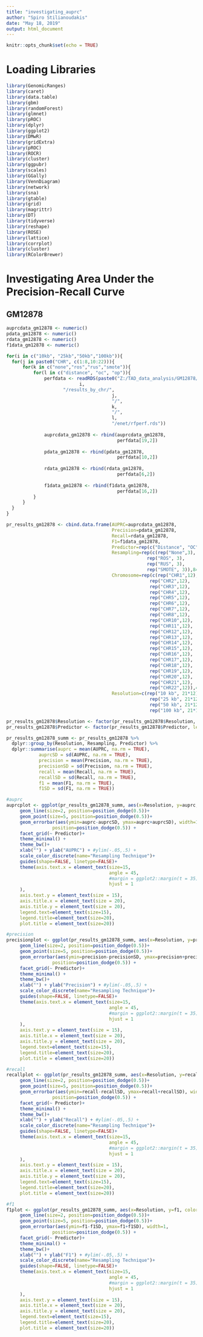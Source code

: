```yaml
---
title: "investigating_auprc"
author: "Spiro Stilianoudakis"
date: "May 18, 2019"
output: html_document
---
```


```r
knitr::opts_chunk$set(echo = TRUE)
```

# Loading Libraries

```r
library(GenomicRanges)
library(caret)
library(data.table)
library(gbm)
library(randomForest)
library(glmnet)
library(pROC)
library(dplyr)
library(ggplot2)
library(DMwR)
library(gridExtra)
library(pROC)
library(ROCR)
library(cluster)
library(ggpubr)
library(scales)
library(GGally)
library(VennDiagram)
library(network)
library(sna)
library(gtable)
library(grid)
library(magrittr) 
library(DT)
library(tidyverse)
library(reshape)
library(ROSE)
library(lattice)
library(corrplot)
library(cluster)
library(RColorBrewer)

```

# Investigating Area Under the Precision-Recall Curve

## GM12878

```r
auprcdata_gm12878 <- numeric()
pdata_gm12878 <- numeric()
rdata_gm12878 <- numeric()
f1data_gm12878 <- numeric()

for(i in c("10kb", "25kb","50kb","100kb")){
  for(j in paste0("CHR", c(1:8,10:22))){
	  for(k in c("none","ros","rus","smote")){
		  for(l in c("distance", "oc", "op")){
			  perfdata <- readRDS(paste0("Z:/TAD_data_analysis/GM12878/",
			               i,
                     "/results_by_chr/",
									   j, 
									   "/",
									   k, 
									   "/", 
									   l, 
									   "/enet/rfperf.rds"))
									   
			  auprcdata_gm12878 <- rbind(auprcdata_gm12878,
			                             perfdata[19,2])
			  
			  pdata_gm12878 <- rbind(pdata_gm12878,
			                             perfdata[10,2])
			  
			  rdata_gm12878 <- rbind(rdata_gm12878,
			                             perfdata[6,2])
			  
			  f1data_gm12878 <- rbind(f1data_gm12878,
			                             perfdata[16,2])
		  }
	  }
  }
}

pr_results_gm12878 <- cbind.data.frame(AUPRC=auprcdata_gm12878,
                                       Precision=pdata_gm12878,
                                       Recall=rdata_gm12878,
                                       F1=f1data_gm12878,
                                       Predictor=rep(c("Distance", "OC", "OP"), 336),
                                       Resampling=rep(c(rep("None",3),
                                                    rep("ROS", 3),
                                                    rep("RUS", 3),
                                                    rep("SMOTE", 3)),84),
                                       Chromosome=rep(c(rep("CHR1",12),
                                                     rep("CHR2",12),
                                                     rep("CHR3",12),
                                                     rep("CHR4",12),
                                                     rep("CHR5",12),
                                                     rep("CHR6",12),
                                                     rep("CHR7",12),
                                                     rep("CHR8",12),
                                                     rep("CHR10",12),
                                                     rep("CHR11",12),
                                                     rep("CHR12",12),
                                                     rep("CHR13",12),
                                                     rep("CHR14",12),
                                                     rep("CHR15",12),
                                                     rep("CHR16",12),
                                                     rep("CHR17",12),
                                                     rep("CHR18",12),
                                                     rep("CHR19",12),
                                                     rep("CHR20",12),
                                                     rep("CHR21",12),
                                                     rep("CHR22",12)),4),
                                       Resolution=c(rep("10 kb", 21*12),
                                                     rep("25 kb", 21*12),
                                                     rep("50 kb", 21*12),
                                                     rep("100 kb", 21*12)))

pr_results_gm12878$Resolution <- factor(pr_results_gm12878$Resolution, levels=c("10 kb", "25 kb", "50 kb", "100 kb"))
pr_results_gm12878$Predictor <- factor(pr_results_gm12878$Predictor, levels=c("OC","OP","Distance"))

pr_results_gm12878_summ <- pr_results_gm12878 %>%
  dplyr::group_by(Resolution, Resampling, Predictor) %>%
  dplyr::summarise(auprc = mean(AUPRC, na.rm = TRUE),
            auprcSD = sd(AUPRC, na.rm = TRUE),
            precision = mean(Precision, na.rm = TRUE),
            precisionSD = sd(Precision, na.rm = TRUE),
            recall = mean(Recall, na.rm = TRUE),
            recallSD = sd(Recall, na.rm = TRUE),
            f1 = mean(F1, na.rm = TRUE),
            f1SD = sd(F1, na.rm = TRUE))

#auprc
auprcplot <- ggplot(pr_results_gm12878_summ, aes(x=Resolution, y=auprc, color=Resampling, group=Resampling)) +
     geom_line(size=2, position=position_dodge(0.5))+
     geom_point(size=5, position=position_dodge(0.5))+
     geom_errorbar(aes(ymin=auprc-auprcSD, ymax=auprc+auprcSD), width=1,
                 position=position_dodge(0.5)) +
     facet_grid(~ Predictor)+
     theme_minimal() +
     theme_bw()+
     xlab("") + ylab("AUPRC") + #ylim(-.05,.5) +
     scale_color_discrete(name="Resampling Technique")+
     guides(shape=FALSE, linetype=FALSE)+
     theme(axis.text.x = element_text(size=15,
                                      angle = 45, 
                                      #margin = ggplot2::margin(t = 35),
                                      hjust = 1
     ),
     axis.text.y = element_text(size = 15),
     axis.title.x = element_text(size = 20),
     axis.title.y = element_text(size = 20),
     legend.text=element_text(size=15),
     legend.title=element_text(size=20),
     plot.title = element_text(size=20))

#precision
precisionplot <- ggplot(pr_results_gm12878_summ, aes(x=Resolution, y=precision, color=Resampling, group=Resampling)) +
     geom_line(size=2, position=position_dodge(0.5))+
     geom_point(size=5, position=position_dodge(0.5))+
     geom_errorbar(aes(ymin=precision-precisionSD, ymax=precision+precisionSD), width=1,
                 position=position_dodge(0.5)) +
     facet_grid(~ Predictor)+
     theme_minimal() +
     theme_bw()+
     xlab("") + ylab("Precision") + #ylim(-.05,.5) +
     scale_color_discrete(name="Resampling Technique")+
     guides(shape=FALSE, linetype=FALSE)+
     theme(axis.text.x = element_text(size=15,
                                      angle = 45, 
                                      #margin = ggplot2::margin(t = 35),
                                      hjust = 1
     ),
     axis.text.y = element_text(size = 15),
     axis.title.x = element_text(size = 20),
     axis.title.y = element_text(size = 20),
     legend.text=element_text(size=15),
     legend.title=element_text(size=20),
     plot.title = element_text(size=20))

#recall
recallplot <- ggplot(pr_results_gm12878_summ, aes(x=Resolution, y=recall, color=Resampling, group=Resampling)) +
     geom_line(size=2, position=position_dodge(0.5))+
     geom_point(size=5, position=position_dodge(0.5))+
     geom_errorbar(aes(ymin=recall-recallSD, ymax=recall+recallSD), width=1,
                 position=position_dodge(0.5)) +
     facet_grid(~ Predictor)+
     theme_minimal() +
     theme_bw()+
     xlab("") + ylab("Recall") + #ylim(-.05,.5) +
     scale_color_discrete(name="Resampling Technique")+
     guides(shape=FALSE, linetype=FALSE)+
     theme(axis.text.x = element_text(size=15,
                                      angle = 45, 
                                      #margin = ggplot2::margin(t = 35),
                                      hjust = 1
     ),
     axis.text.y = element_text(size = 15),
     axis.title.x = element_text(size = 20),
     axis.title.y = element_text(size = 20),
     legend.text=element_text(size=15),
     legend.title=element_text(size=20),
     plot.title = element_text(size=20))

#f1
f1plot <- ggplot(pr_results_gm12878_summ, aes(x=Resolution, y=f1, color=Resampling, group=Resampling)) +
     geom_line(size=2, position=position_dodge(0.5))+
     geom_point(size=5, position=position_dodge(0.5))+
     geom_errorbar(aes(ymin=f1-f1SD, ymax=f1+f1SD), width=1,
                 position=position_dodge(0.5)) +
     facet_grid(~ Predictor)+
     theme_minimal() +
     theme_bw()+
     xlab("") + ylab("F1") + #ylim(-.05,.5) +
     scale_color_discrete(name="Resampling Technique")+
     guides(shape=FALSE, linetype=FALSE)+
     theme(axis.text.x = element_text(size=15,
                                      angle = 45, 
                                      #margin = ggplot2::margin(t = 35),
                                      hjust = 1
     ),
     axis.text.y = element_text(size = 15),
     axis.title.x = element_text(size = 20),
     axis.title.y = element_text(size = 20),
     legend.text=element_text(size=15),
     legend.title=element_text(size=20),
     plot.title = element_text(size=20))

```
